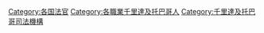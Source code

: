 {{Commons category|Judges from Trinidad and Tobago}}

[[Category:各国法官|Category:各国法官]]
[[Category:各職業千里達及托巴哥人|Category:各職業千里達及托巴哥人]]
[[Category:千里達及托巴哥司法機構|Category:千里達及托巴哥司法機構]]